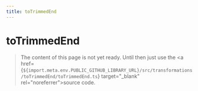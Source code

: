 ```yaml
---
title: toTrimmedEnd
---
```


# toTrimmedEnd

> The content of this page is not yet ready. Until then just use the <a href={`${import.meta.env.PUBLIC_GITHUB_LIBRARY_URL}/src/transformations/toTrimmedEnd/toTrimmedEnd.ts`} target="\_blank" rel="noreferrer">source code</a>.
